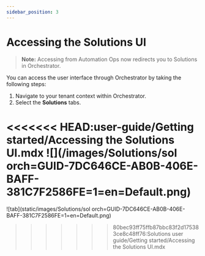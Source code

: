 ---
sidebar_position: 3
---

# Accessing the Solutions UI

> **Note:** Accessing  from Automation Ops now redirects you to Solutions in Orchestrator.

You can access the  user interface through Orchestrator by taking the following steps:

1. Navigate to your tenant context within Orchestrator.
2. Select the **Solutions** tabs.   

<<<<<<< HEAD:user-guide/Getting started/Accessing the Solutions UI.mdx
![](/images/Solutions/sol orch=GUID-7DC646CE-AB0B-406E-BAFF-381C7F2586FE=1=en=Default.png)
=======
![tab](static/images/Solutions/sol orch=GUID-7DC646CE-AB0B-406E-BAFF-381C7F2586FE=1=en=Default.png) 

>>>>>>> 80bec93ff75ffb87bbc83f2d175383ce8c48ff76:Solutions user guide/Getting started/Accessing the Solutions UI.mdx
